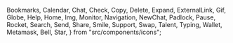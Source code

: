 
  Bookmarks,
  Calendar,
  Chat,
  Check,
  Copy,
  Delete,
  Expand,
  ExternalLink,
  Gif,
  Globe,
  Help,
  Home,
  Img,
  Monitor,
  Navigation,
  NewChat,
  Padlock,
  Pause,
  Rocket,
  Search,
  Send,
  Share,
  Smile,
  Support,
  Swap,
  Talent,
  Typing,
  Wallet,
  Metamask,
  Bell,
  Star,
} from "src/components/icons";

<Meta title="Design System/Icons" component={Icons} />


<Canvas>
  <Story name="Light Mode">
    <div className="d-flex align-items-center justify-content-around">
      <Bookmarks />
      <Calendar />
      <Chat />
      <Check />
      <Copy />
      <Delete />
      <Expand />
      <ExternalLink />
      <Gif />
      <Globe />
      <Help />
      <Home />
      <Img />
      <Monitor />
      <Navigation />
      <NewChat />
      <Padlock />
      <Pause />
      <Rocket />
      <Search />
      <Send />
      <Share />
      <Smile />
      <Support />
      <Swap />
      <Talent />
      <Typing />
      <Wallet />
      <Bell />
      <Star />
      <Metamask />
    </div>
  </Story>
  <Story name="Dark Mode" parameters={{ backgrounds: { default: "dark" } }}>
    <div className="d-flex align-items-center justify-content-around">
      <Bookmarks color="#ffffff" />
      <Calendar color="#ffffff" />
      <Chat color="#ffffff" />
      <Check color="#ffffff" />
      <Copy color="#ffffff" />
      <Delete color="#ffffff" />
      <Expand color="#ffffff" />
      <ExternalLink color="#ffffff" />
      <Gif color="#ffffff" />
      <Globe color="#ffffff" />
      <Help color="#ffffff" />
      <Home color="#ffffff" />
      <Img color="#ffffff" />
      <Monitor color="#ffffff" />
      <Navigation color="#ffffff" />
      <NewChat color="#ffffff" />
      <Padlock color="#ffffff" />
      <Pause color="#ffffff" />
      <Rocket color="#ffffff" />
      <Search color="#ffffff" />
      <Send color="#ffffff" />
      <Share color="#ffffff" />
      <Smile color="#ffffff" />
      <Support color="#ffffff" />
      <Swap color="#ffffff" />
      <Talent color="#ffffff" />
      <Typing color="#ffffff" />
      <Wallet color="#ffffff" />
      <Bell color="#ffffff" />
      <Star color="#ffffff" />
      <Metamask color="#ffffff" />
    </div>
  </Story>
</Canvas>
